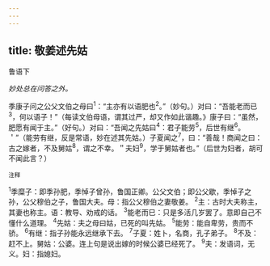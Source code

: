 ```yaml
---
---
---
```

title: 敬姜述先姑
---



鲁语下

*妙处总在问答之外。*

季康子问之公父文伯之母曰<sup>1</sup>：“主亦有以语肥也<sup>2</sup>。”（妙句。）对曰：“吾能老而已<sup>3</sup>，何以语子！”（每读文伯母语，谓其过严，却又作如此谐趣。》康子曰：“虽然，肥愿有闻于主。”（好句。）对曰：“吾闻之先姑曰<sup>4</sup>：君子能劳<sup>5</sup>，后世有继<sup>6</sup>。＇”（能劳有继，反是常语，妙在述其先姑。）子夏闻之<sup>7</sup>，曰：“善哉！商闻之曰：古之嫁者，不及舅姑<sup>8</sup>，谓之不幸。＂夫妇<sup>9</sup>，学于舅姑者也。”（后世为妇者，胡可不闻此言？）

<sup>注释</sup>

<sup>1</sup>季糜子：即季孙肥，季悼子曾孙，鲁国正卿。公父文伯；即公父歇，季悼子之孙，公父穆伯之子，鲁国大夫。母：指公父穆伯之妻敬姜。
<sup>2</sup>主：古时大夫称主，其妻也称主。语：教导、劝戒的话。
<sup>3</sup>能老而巳：只是多活几岁罢了。意即自己不懂什么道理。
<sup>4</sup>先姑：夫之母曰姑，已死的叫先姑。
<sup>5</sup>能劳：能自卑劳，贵而不骄。
<sup>6</sup>有继：指子孙能永远继承下去。
<sup>7</sup>子夏：姓卜，名商，孔子弟子。
<sup>8</sup>不及：赶不上。舅姑：公婆。连上句是说出嫁的时候公婆已经死了。
<sup>9</sup>夫：发语词，无义。妇：指媳妇。